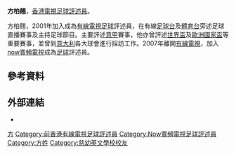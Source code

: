 '''方柏翹'''，[[香港|香港]][[電視|電視]][[足球評述員|足球評述員]]。

方柏翹，2001年加入成為[[香港有線電視|有線電視]][[足球|足球]]評述員，在有線[[香港有線電視足球台|足球台]]及[[香港有線電視體育台|體育台]]旁述足球直播賽事及主持足球節目。主要評述[[意甲|意甲]]賽事，他亦曾評述[[世界盃|世界盃]]及[[歐洲國家盃|歐洲國家盃]]等重要賽事，並曾到[[意大利|意大利]]各大球會進行採訪工作。2007年離開[[有線電視|有線電視]]，加入[[now寬頻電視|now寬頻電視]]成為[[足球|足球]]評述員。

== 參考資料 ==
{{reflist}}

== 外部連結 ==
*{{facebook|-Cypress-Fong-104853745150902}}

{{HK-enter-bio-stub}}

[[Category:香港主持人|方]]
[[Category:前香港有線電視足球評述員|Category:前香港有線電視足球評述員]]
[[Category:Now寬頻電視足球評述員|Category:Now寬頻電視足球評述員]]
[[Category:方姓|Category:方姓]]
[[Category:慈幼英文學校校友|Category:慈幼英文學校校友]]